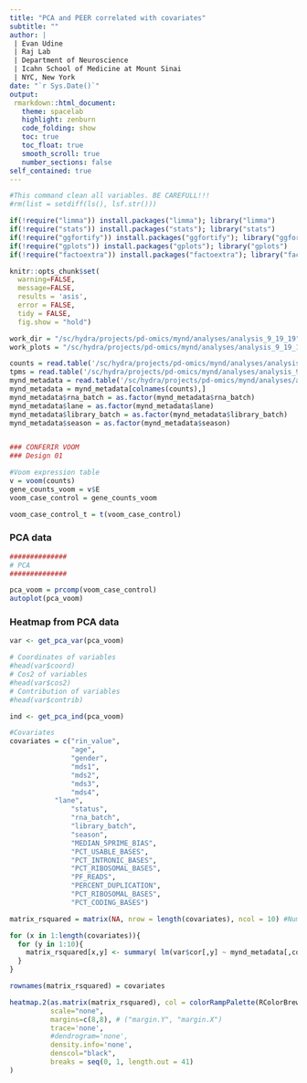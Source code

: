 ```yaml
---
title: "PCA and PEER correlated with covariates"
subtitle: ""
author: |
 | Evan Udine
 | Raj Lab
 | Department of Neuroscience
 | Icahn School of Medicine at Mount Sinai
 | NYC, New York
date: "`r Sys.Date()`"
output:
 rmarkdown::html_document:
   theme: spacelab
   highlight: zenburn
   code_folding: show
   toc: true
   toc_float: true
   smooth_scroll: true
   number_sections: false
self_contained: true
---
```



```r
#This command clean all variables. BE CAREFULL!!! 
#rm(list = setdiff(ls(), lsf.str()))
```

```r
if(!require("limma")) install.packages("limma"); library("limma")
if(!require("stats")) install.packages("stats"); library("stats")
if(!require("ggfortify")) install.packages("ggfortify"); library("ggfortify")
if(!require("gplots")) install.packages("gplots"); library("gplots")
if(!require("factoextra")) install.packages("factoextra"); library("factoextra")

knitr::opts_chunk$set( 
  warning=FALSE,
  message=FALSE,
  results = 'asis',
  error = FALSE,
  tidy = FALSE,
  fig.show = "hold")

```

```r
work_dir = "/sc/hydra/projects/pd-omics/mynd/analyses/analysis_9_19_19" 
work_plots = "/sc/hydra/projects/pd-omics/mynd/analyses/analysis_9_19_19"
```

```r
counts = read.table('/sc/hydra/projects/pd-omics/mynd/analyses/analysis_9_19_19/mynd.tpms.txt', header = T, check.names = F)
tpms = read.table('/sc/hydra/projects/pd-omics/mynd/analyses/analysis_9_19_19/mynd.counts.txt', header = T, check.names = F)
mynd_metadata = read.table('/sc/hydra/projects/pd-omics/mynd/analyses/analysis_9_19_19/mynd_metadata_9_19_19.txt', row.names = 1,  header = T, check.names = F)
mynd_metadata = mynd_metadata[colnames(counts),]
mynd_metadata$rna_batch = as.factor(mynd_metadata$rna_batch)
mynd_metadata$lane = as.factor(mynd_metadata$lane)
mynd_metadata$library_batch = as.factor(mynd_metadata$library_batch)
mynd_metadata$season = as.factor(mynd_metadata$season)


### CONFERIR VOOM 
### Design 01

#Voom expression table 
v = voom(counts)
gene_counts_voom = v$E
voom_case_control = gene_counts_voom

voom_case_control_t = t(voom_case_control)
```

### PCA data
```r
##############
# PCA 
##############

pca_voom = prcomp(voom_case_control)
autoplot(pca_voom)
```

### Heatmap from PCA data
```r
var <- get_pca_var(pca_voom)

# Coordinates of variables
#head(var$coord)
# Cos2 of variables
#head(var$cos2)
# Contribution of variables
#head(var$contrib)

ind <- get_pca_ind(pca_voom)

#Covariates
covariates = c("rin_value",
               "age",
               "gender",
               "mds1",
               "mds2",
               "mds3",
               "mds4",
	       "lane",
               "status",
               "rna_batch",
               "library_batch",
               "season",
               "MEDIAN_5PRIME_BIAS",
               "PCT_USABLE_BASES",
               "PCT_INTRONIC_BASES",
               "PCT_RIBOSOMAL_BASES",
               "PF_READS",
               "PERCENT_DUPLICATION",
               "PCT_RIBOSOMAL_BASES",
               "PCT_CODING_BASES")

matrix_rsquared = matrix(NA, nrow = length(covariates), ncol = 10) #Number of factors

for (x in 1:length(covariates)){
  for (y in 1:10){
    matrix_rsquared[x,y] <- summary( lm(var$cor[,y] ~ mynd_metadata[,covariates[x]]) )$adj.r.squared
  }
}

rownames(matrix_rsquared) = covariates

heatmap.2(as.matrix(matrix_rsquared), col = colorRampPalette(RColorBrewer::brewer.pal(6,"RdPu"))(40),
          scale="none",
          margins=c(8,8), # ("margin.Y", "margin.X")
          trace='none', 
          #dendrogram='none',
          density.info='none', 
          denscol="black",
          breaks = seq(0, 1, length.out = 41)
)
```
